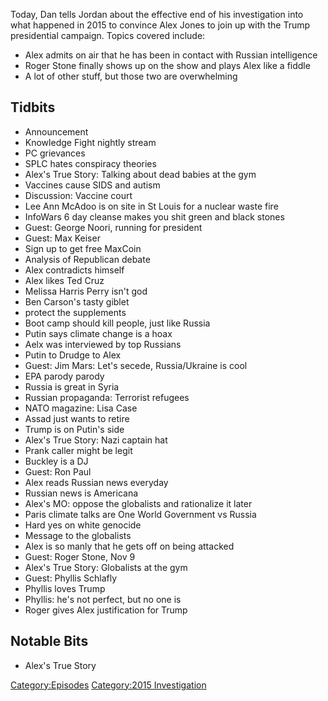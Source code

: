 {{DEFAULTSORT:
    #_EPISODE_0082:Oct. 27-Nov. 9, 2015
}}{{Episode
    | title             = Oct. 27-Nov. 9, 2015
    | caption           = [https://knowledgefight.libsyn.com/knowledge-fight-oct-27-nov-9-2015 Listen to this episode on Libsyn]
    | episodeNumber     = 82
    | length            = 03:09:24
    | airDate           = September 11, 2017
    | coverageStartDate = October 27, 2015
    | coverageEndDate   = November 9, 2015
    | episodeType       = [[:Category:2015 Investigation|2015 Investigation]]
    | appearance        = [[Lee Ann McAdoo]], [[George Noori]], [[Max Keiser]], [[Ted Cruz]], [[Mellisa Harris Perry]], [[Ben Carson]], [[roger stone]], [[Steve Pieczenek]], [[phyllis schlafly]], [[45 group]], [[Donald Trump]], [[Vladimir Putin]], [[Jim Mars]], [[Lisa Case]], [[Buckley]], [[Ron Paul]]
    | previousEpisode   = [[81: September 6-7, 2017]]
    | nextEpisode       = [[83: November 10-12, 2015]]
}}

{{Stub}}

Today, Dan tells Jordan about the effective end of his investigation into what happened in 2015 to convince Alex Jones to join up with the Trump presidential campaign. Topics covered include:

*Alex admits on air that he has been in contact with Russian intelligence
*Roger Stone finally shows up on the show and plays Alex like a fiddle
*A lot of other stuff, but those two are overwhelming

==Tidbits==

*Announcement
*Knowledge Fight nightly stream
*PC grievances
*SPLC hates conspiracy theories
*Alex's True Story: Talking about dead babies at the gym
*Vaccines cause SIDS and autism
*Discussion: Vaccine court
*Lee Ann McAdoo is on site in St Louis for a nuclear waste fire
*InfoWars 6 day cleanse makes you shit green and black stones
*Guest: George Noori, running for president
*Guest: Max Keiser
*Sign up to get free MaxCoin
*Analysis of Republican debate
*Alex contradicts himself
*Alex likes Ted Cruz
*Melissa Harris Perry isn't god
*Ben Carson's tasty giblet
*protect the supplements
*Boot camp should kill people, just like Russia
*Putin says climate change is a hoax
*Aelx was interviewed by top Russians
*Putin to Drudge to Alex
*Guest: Jim Mars: Let's secede, Russia/Ukraine is cool
*EPA parody parody
*Russia is great in Syria
*Russian propaganda: Terrorist refugees
*NATO magazine: Lisa Case
*Assad just wants to retire
*Trump is on Putin's side
*Alex's True Story: Nazi captain hat
*Prank caller might be legit
*Buckley is a DJ
*Guest: Ron Paul
*Alex reads Russian news everyday
*Russian news is Americana
*Alex's MO: oppose the globalists and rationalize it later
*Paris climate talks are One World Government vs Russia
*Hard yes on white genocide
*Message to the globalists
*Alex is so manly that he gets off on being attacked
*Guest: Roger Stone, Nov 9
*Alex's True Story: Globalists at the gym
*Guest: Phyllis Schlafly
*Phyllis loves Trump
*Phyllis: he's not perfect, but no one is
*Roger gives Alex justification for Trump

==Notable Bits==

*Alex's True Story

[[Category:Episodes]]
[[Category:2015 Investigation]]
